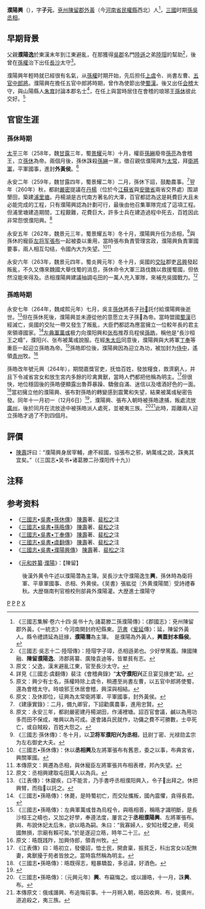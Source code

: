 {{東亞男性歷史人物
|名稱 =濮陽興
|身份 =
|國家 =[[東漢|東漢]]、[[孫吳|孫吳]]
|時代 =東漢末年至三國時期
|主君 =[[孫權|孫權]]、[[孫亮|孫亮]]、[[孫休|孫休]]、[[孫晧|孫晧]]
|最高職務 =丞相，加侍中，領青州牧
|姓 =[[濮陽姓|濮陽姓]]
|名 =興
|字 =子元
|官職 =會稽太守→太常，衛將軍，平軍國事→丞相，加侍中，領青州牧
|封爵 =外黃侯
|籍貫 =[[陳留|陳留]][[外黃|外黃]]（今[[河南省|河南省]][[民權縣|民權縣]]西北）
|逝世年 =[[吳末帝|吳末帝]][[元兴_(东吴)|元興]]元年十一月<br>
|父親 =濮阳逸
|注釋 =
}}

'''濮陽興'''（{{bd|3世紀||264年||catIdx=P}}），字'''子元'''，[[兗州|兗州]][[陳留郡|陳留郡]][[外黃|外黃]]（今[[河南省|河南省]][[民權縣|民權縣]]西北）人<ref>《三國志集解·卷六十四·吳书十九·諸葛滕二孫濮陽傳》：《郡國志》：兗州陳留郡外黃。《一統志》：今河南開封府杞縣東。[[後漢書|范書]]《[[爰延|爰延]]傳》：延，陳留外黃人。縣令禮請延為廷掾，'''濮陽潛'''為主簿。　是濮陽為外黃人，'''興蓋封本縣侯'''。</ref>，[[三國|三國]]时期[[孫吳|孫吳]][[丞相|丞相]]。

==早期背景==
父親'''濮陽逸'''於東漢末年到江東避亂，在那獲得[[吳郡|吳郡]]名門[[陸遜|陸遜]]之弟[[陸瑁|陸瑁]]的幫助<ref>《三國志·吳志十二·陸瑁傳》：陸瑁字子璋，丞相遜弟也。少好學篤義。陳國陳融、'''陳留濮陽逸'''、沛郡蔣纂、廣陵袁迪等，皆單貧有志。</ref>，後曾在[[孫權|孫權]]治下出任[[長沙郡|長沙]]太守<ref>原文：父逸，漢末避亂江東，官至長沙太守。</ref>。

濮陽興年輕時就已經很有名氣，从[[孫權|孫權]]时期开始，先后担任[[上虞縣|上虞]]令、尚書左曹、[[五官中郎將|五官中郎將]]。濮陽興在擔任五官中郎將時期，曾作為使節出使[[蜀漢|蜀漢]]。後又出任[[会稽郡|会稽]]太守，與山陽縣人[[朱育|朱育]]討論本郡名士<ref>詳見《三國志·虞翻傳》裴注《會稽典錄》“'''太守濮阳兴'''正旦宴见掾吏”起。</ref>，在任上與當時居住在會稽的琅琊王[[孫休|孫休]]彼此交好。<ref>原文：興少有士名，孫權時除上虞令，稍遷至尚書左曹，以五官中郎將使蜀，還為會稽太守。時琅邪王休居會稽，興深與相結。</ref>

==官宦生涯==
===孫休時期===
[[太平_(東吳)|太平]]三年（258年，魏[[甘露_(曹魏)|甘露]]三年，蜀[[景耀|景耀]]元年）十月，權臣[[孫綝|孫綝]]廢帝[[孫亮|孫亮]]為會稽王，立[[孫休|孫休]]為帝。兩個月後，孫休誅殺[[孫綝|孫綝]]一黨，徵召親信濮陽興为[[太常|太常]]，拜[[衛將軍|衛將軍]]，平軍國事，進封'''外黃侯'''。<ref>原文：及休即位，征興為太常衛將軍、平軍國事，封外黃侯。</ref>

永安二年（259年，魏甘露四年，蜀景耀二年）二月，孫休下詔，鼓勵農事。<ref>《建康實錄》：二月，備九卿官，下詔勸廣農事，進用忠賢。</ref>翌年（260年）秋，都尉[[嚴密|嚴密]]提議在[[丹陽湖|丹楊]]（位於今[[江蘇省|江蘇省]]與[[安徽省|安徽省]]兩省交界處）围湖墾田，築建[[浦里塘|浦里塘]]。丹楊湖是古代南方著名的大澤，百官都認為这是耗費巨大且未必能完成的工程，只有濮陽興認為計劃可行，最後由他召集軍隊完成了這項工程。但浦里塘建造期間，工程艱難，花費巨大，許多士兵在建造過程中死去，百姓因此非常怨恨濮阳興。<ref>原文：永安三年，都尉嚴密建丹楊湖田，作浦裡塘。詔百官會議，鹹以為用功多而田不保成，唯興以為可成。遂會諸兵民就作，功傭之費不可勝數，士卒死亡，或自賊殺，百姓大怨之。</ref>

永安五年（262年，魏景元三年，蜀景耀五年）冬十月，濮陽興升任为丞相，<ref>《三國志·孫休傳》：冬十月，以'''卫将军濮阳兴为丞相'''，廷尉丁密、光禄勋孟宗为左右御史大夫。</ref>與孫休的寵臣[[左将军|左将军]][[張布|張布]]一起被委以重用，當時張布負責管理宮政，濮陽興負責軍國要事，兩人相互勾结，令國內大为失望。<ref>《三國志•孫休傳》：休以'''丞相興'''及左將軍張布有舊恩，委之以事，布典宮省，興關軍國。</ref><ref>本傳原文：興遷為丞相，與休寵臣左將軍張共布相表裡，邦內失望。</ref>

永安六年（263年，魏景元四年，蜀炎興元年）冬十月，吳國的[[交趾郡|交阯]]郡吏[[呂興|呂興]]發起叛亂，不久又傳來魏國大舉伐蜀的消息，孫休命令大軍三路伐魏以救援蜀國，但依然沒能來得及。丞相濮陽興建議抽調屯田的一萬人充入軍隊，來補充吳國戰力。<ref>原文：丞相興建取屯田萬人以為兵。</ref>

===孫晧時期===
永安七年（264年，魏咸熙元年）七月，吳主[[孫休|孫休]]將長子[[孙𩅦|孙𩅦]]託付給濮陽興後逝世。<ref>《江表傳》：休寢疾，口不能言，乃手書呼丞相濮阳興入，令子𩅦出拜之。休把興臂，而指𩅦以託之。 </ref>但在孫休死後，濮陽興並未遵從他的意愿立太子孫𩅦為帝。當時盟國[[蜀漢|蜀漢]]已經滅亡，吳國的交阯一帶又發生了叛亂，大臣們都認為應當擁立一位較年長的君主來領導國家。<ref>《三國志•孫晧傳》：休薨，是時蜀初亡，而交阯攜叛，國內震懼，貪得長君。</ref>[[左典軍|左典軍]][[萬彧|萬彧]]极力向濮阳興和[[张布|张布]]推荐烏程侯[[孫皓|孫皓]]，稱他是“長沙桓王之疇”，濮阳兴、张布被萬彧說服。在經[[朱皇后_(孙休)|朱太后]]同意後，濮陽興與大將軍[[丁奉|丁奉]]等重臣一起迎立孫皓為帝。<ref>《三國志•孫晧傳》：左典軍萬彧昔為烏程令，與晧相善，稱晧才識明斷，是長沙桓王之疇也，又加之好學，奉遵法度，屢言之于'''丞相濮陽興'''、左將軍張布。興、布說休妃太后朱，欲以晧為嗣。朱曰：“我寡婦人，安知社稷之慮，苟吳國無損，宗廟有賴可矣。”於是遂迎立晧，時年二十三。</ref>孫皓即位後，濮陽興因為迎立為功，被加封为[[侍中|侍中]]，遙領[[青州_(古代)|青州]]牧。<ref>原文：晧既践阼，加興侍郎，領青州牧。</ref>

孫皓改年號元興（264年），期間嘉獎官吏，抚恤百姓，發放糧食，救濟窮人，并且下令减省宮女和放生宮内多餘的珍禽異獸，當時人們都把他稱為明主。<ref>《江表傳》曰：晧初立，發優詔，恤士民，開倉稟，振貧乏，科出宮女以配無妻，禽獸擾于苑者皆放之。當時翕然稱為明主。</ref>但很快，地位穩固後的孫皓便顯露出魯莽暴躁、驕傲自滿、迷信以及嗜酒好色的一面。<ref>《三國志•孫晧傳》：晧既得志，粗暴驕盈，多忌諱，好酒色。</ref>當初擁立他的濮陽興、張布對孫皓的轉變感到震驚和失望，結果被萬彧秘密告發。同年十一月初一（12月6日）<ref>{{Cite web |url=http://sinocal.sinica.edu.tw/ |title=兩千年中西曆換算 |accessdate=2020-09-13 |archive-date=2018-06-15 |archive-url=https://web.archive.org/web/20180615004633/http://sinocal.sinica.edu.tw/ |dead-url=no }}</ref>，濮陽興、張布入朝時被孫皓逮捕，叛處流放[[廣州_(古代)|廣州]]，後於同月在流放途中被孫皓派人處死，並被夷三族。<ref>《三國志•孫晧傳》：（元興元年）'''興'''、布竊悔之。或以譖晧，十一月，誅'''興'''、布。</ref><ref>本傳原文：俄彧譖興、布追悔前事。十一月朔入朝，晧因收興、布，徙廣州，道追殺之，夷三族。</ref>此時，距離兩人迎立孫皓才過了不到四個月。

==評價==
*[[陳壽|陳壽]]評曰：“濮陽興身居宰輔，慮不經國，協張布之邪，納萬彧之說，誅夷其宜矣。”（《三国志•吴书•诸葛滕二孙濮阳传十九》）

==注释==
{{reflist|2}}

==参考资料==
* 《[[三國志|三國志]]•[[s:三國志/卷48|吳書•孫休傳]]》 [[陳壽|陳壽]]著、[[裴松之|裴松之]]注
* 《[[s:三國志/卷48|三國志•吳書•孫晧傳]]》 [[陳壽|陳壽]]著、[[裴松之|裴松之]]注
* 《[[s:三國志/卷55|三國志•吳書•丁奉傳]]》 [[陳壽|陳壽]]著、[[裴松之|裴松之]]注
* 《[[s:三國志/卷57|三國志•吳書•虞翻傳]]》 [[陳壽|陳壽]]著、[[裴松之|裴松之]]注
* 《[[s:三國志/卷64|三國志•吳書•濮陽興傳]]》 [[陳壽|陳壽]]著、[[裴松之|裴松之]]注

*《[[元和姓纂|元和姓纂]]·[[s:元和姓纂_(四庫全書本)/卷10|濮陽]]》：【陳留】
:後漢外黄令牛述以濮陽濳為主簿。吴長沙太守濮陽逸生'''興'''，孫休時為衛将軍、平章軍國事、丞相、外黄侯。《吴書》張紘從〖外黄濮陽闓〗受詩禮春秋。大歴嶺南判官檢校刑部員外濮陽灌。大歴進士濮陽守

{{start box}}
{{s-off}}
{{s-before|[[孫恩|孫恩]]}}
{{s-title|[[孫吳|孫吳]][[衛將軍|衛將軍]]|259年—262年}}
{{s-after|[[滕牧|滕牧]]}}
{{s-before|丞相[[孫綝|孫綝]]}}
{{s-title|[[孫吳|孫吳]][[丞相|丞相]]|262年—264年}}
{{s-after|左丞相[[陸凱_(三國)|陸凱]]<br />右丞相[[万彧|万彧]]}}
{{end box}}
{{三国志}}
{{吳國丞相}}

[[Category:東吳政治人物|P]]
[[Category:东吴列侯|P]]
[[Category:三國被處決者|P]]
[[Category:濮陽姓|X]]